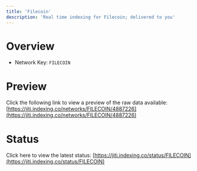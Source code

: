 ```yaml
---
title: 'Filecoin'
description: 'Real time indexing for Filecoin; delivered to you'
---
```


# Overview
- Network Key: `FILECOIN`

# Preview
Click the following link to view a preview of the raw data available: [https://jiti.indexing.co/networks/FILECOIN/4887226](https://jiti.indexing.co/networks/FILECOIN/4887226)

# Status
Click here to view the latest status: [https://jiti.indexing.co/status/FILECOIN](https://jiti.indexing.co/status/FILECOIN)
